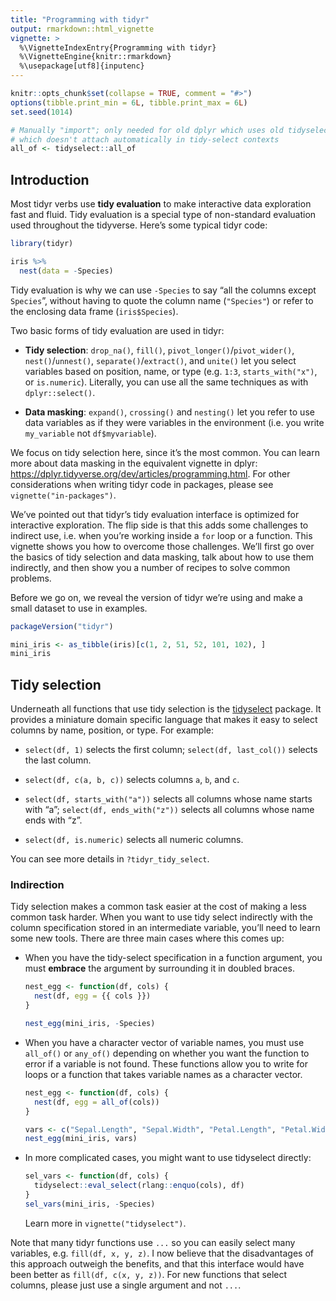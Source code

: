 ```yaml
---
title: "Programming with tidyr"
output: rmarkdown::html_vignette
vignette: >
  %\VignetteIndexEntry{Programming with tidyr}
  %\VignetteEngine{knitr::rmarkdown}
  %\usepackage[utf8]{inputenc}
---
```


```r
knitr::opts_chunk$set(collapse = TRUE, comment = "#>")
options(tibble.print_min = 6L, tibble.print_max = 6L)
set.seed(1014)

# Manually "import"; only needed for old dplyr which uses old tidyselect
# which doesn't attach automatically in tidy-select contexts
all_of <- tidyselect::all_of
```

## Introduction

Most tidyr verbs use **tidy evaluation** to make interactive data exploration fast and fluid. Tidy evaluation is a special type of non-standard evaluation used throughout the tidyverse. Here's some typical tidyr code:

```r
library(tidyr)

iris %>%
  nest(data = -Species)
```

Tidy evaluation is why we can use `-Species` to say "all the columns except `Species`", without having to quote the column name (`"Species"`) or refer to the enclosing data frame (`iris$Species`).

Two basic forms of tidy evaluation are used in tidyr:

* **Tidy selection**: `drop_na()`, `fill()`, `pivot_longer()`/`pivot_wider()`,
  `nest()`/`unnest()`, `separate()`/`extract()`, and `unite()` let you select
  variables based on position, name, or type (e.g. `1:3`, `starts_with("x")`, or `is.numeric`). Literally, you can use all the same techniques as with
  `dplyr::select()`.

* **Data masking**: `expand()`, `crossing()` and `nesting()` let you refer to
  use data variables as if they were variables in the environment (i.e. you 
  write `my_variable` not `df$myvariable`). 
  
We focus on tidy selection here, since it's the most common. You can learn more about data masking in the equivalent vignette in dplyr: <https://dplyr.tidyverse.org/dev/articles/programming.html>. For other considerations when writing tidyr code in packages, please see `vignette("in-packages")`.

We've pointed out that tidyr's tidy evaluation interface is optimized for interactive exploration. The flip side is that this adds some challenges to indirect use, i.e. when you're working inside a `for` loop or a function. This vignette shows you how to overcome those challenges. We'll first go over the basics of tidy selection and data masking, talk about how to use them indirectly, and then show you a number of recipes to solve common problems.

Before we go on, we reveal the version of tidyr we're using and make a small dataset to use in examples.

```r
packageVersion("tidyr")

mini_iris <- as_tibble(iris)[c(1, 2, 51, 52, 101, 102), ]
mini_iris
```

## Tidy selection

Underneath all functions that use tidy selection is the [tidyselect](http://tidyselect.r-lib.org/) package. It provides a miniature domain specific language that makes it easy to select columns by name, position, or type. For example:

* `select(df, 1)` selects the first column; 
  `select(df, last_col())` selects the last column.
  
* `select(df, c(a, b, c))` selects columns `a`, `b`, and `c`.

* `select(df, starts_with("a"))` selects all columns whose name starts with "a";
  `select(df, ends_with("z"))` selects all columns whose name ends with "z".
  
* `select(df, is.numeric)` selects all numeric columns.

You can see more details in `?tidyr_tidy_select`.

### Indirection

Tidy selection makes a common task easier at the cost of making a less common task harder. When you want to use tidy select indirectly with the column specification stored in an intermediate variable, you'll need to learn some new tools. There are three main cases where this comes up:

*   When you have the tidy-select specification in a function argument, you 
    must **embrace** the argument by surrounding it in doubled braces.

    ```r
    nest_egg <- function(df, cols) {
      nest(df, egg = {{ cols }})
    }
    
    nest_egg(mini_iris, -Species)
    ```

*   When you have a character vector of variable names, you must use `all_of()` 
    or `any_of()` depending on whether you want the function to error if a 
    variable is not found. These functions allow you to write for loops or a
    function that takes variable names as a character vector.
    
    ```r
    nest_egg <- function(df, cols) {
      nest(df, egg = all_of(cols))
    }
    
    vars <- c("Sepal.Length", "Sepal.Width", "Petal.Length", "Petal.Width")
    nest_egg(mini_iris, vars)
    ```

*   In more complicated cases, you might want to use tidyselect directly:

    ```r
    sel_vars <- function(df, cols) {
      tidyselect::eval_select(rlang::enquo(cols), df)
    }
    sel_vars(mini_iris, -Species)
    ```
    
    Learn more in `vignette("tidyselect")`.
    
Note that many tidyr functions use `...` so you can easily select many variables, e.g. `fill(df, x, y, z)`. I now believe that the disadvantages of this approach outweigh the benefits, and that this interface would have been better as `fill(df, c(x, y, z))`. For new functions that select columns, please just use a single argument and not `...`.
